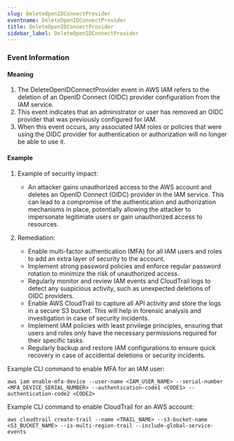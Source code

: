 ```yaml
--- 
slug: DeleteOpenIDConnectProvider
eventname: DeleteOpenIDConnectProvider
title: DeleteOpenIDConnectProvider
sidebar_label: DeleteOpenIDConnectProvider
---
```

                       
### Event Information

#### Meaning

1. The DeleteOpenIDConnectProvider event in AWS IAM refers to the deletion of an OpenID Connect (OIDC) provider configuration from the IAM service.
2. This event indicates that an administrator or user has removed an OIDC provider that was previously configured for IAM.
3. When this event occurs, any associated IAM roles or policies that were using the OIDC provider for authentication or authorization will no longer be able to use it.

#### Example

1. Example of security impact: 
   - An attacker gains unauthorized access to the AWS account and deletes an OpenID Connect (OIDC) provider in the IAM service. This can lead to a compromise of the authentication and authorization mechanisms in place, potentially allowing the attacker to impersonate legitimate users or gain unauthorized access to resources.

2. Remediation:
   - Enable multi-factor authentication (MFA) for all IAM users and roles to add an extra layer of security to the account.
   - Implement strong password policies and enforce regular password rotation to minimize the risk of unauthorized access.
   - Regularly monitor and review IAM events and CloudTrail logs to detect any suspicious activity, such as unexpected deletions of OIDC providers.
   - Enable AWS CloudTrail to capture all API activity and store the logs in a secure S3 bucket. This will help in forensic analysis and investigation in case of security incidents.
   - Implement IAM policies with least privilege principles, ensuring that users and roles only have the necessary permissions required for their specific tasks.
   - Regularly backup and restore IAM configurations to ensure quick recovery in case of accidental deletions or security incidents.

Example CLI command to enable MFA for an IAM user:
```
aws iam enable-mfa-device --user-name <IAM_USER_NAME> --serial-number <MFA_DEVICE_SERIAL_NUMBER> --authentication-code1 <CODE1> --authentication-code2 <CODE2>
```

Example CLI command to enable CloudTrail for an AWS account:
```
aws cloudtrail create-trail --name <TRAIL_NAME> --s3-bucket-name <S3_BUCKET_NAME> --is-multi-region-trail --include-global-service-events
```


 